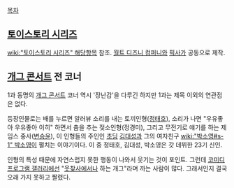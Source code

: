 [[목차]]

== [[토이스토리 시리즈]] ==
[[wiki:"토이스토리 시리즈" 해당항목]] 참조. [[월트 디즈니 컴퍼니]]와 [[픽사]]가 공동으로 제작.

== [[개그 콘서트]] 전 코너 ==
1과 동명의 [[개그 콘서트]] 코너 역시 '장난감'을 다루긴 하지만 1과는 제목 이외의 연관점은 없다.

등장인물로는 배를 누르면 알러뷰 소리를 내는 토끼인형([[정태호]]), 소리가 나면 "우유좋아 우유좋아 이히" 하면서 춤을 추는 젖소인형(정경미), 그리고 무전기로 얘기를 하는 제임스 중사([[변승윤]]), 이 인형들의 주인인 [[초딩]] [[김대성]]과 그의 여자친구 [[wiki:"박소영#s-1" 박소영]]이 펼치는 이야기이다. 이 중 정태호, 김대성, 박소영은 갓 데뷔한 23기 신인.

인형의 특성 때문에 자연스럽지 못한 행동이 나와서 웃기는 것이 포인트. 그런데 [[코미디프로그램 갤러리]]에선 "[[웃찾사]]에서나 하는 개그"라며 까는 사람이 많다. 그래서인지 결국 오래 가지 못하고 짤렸다. 
